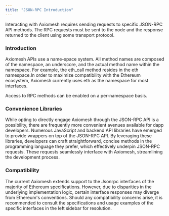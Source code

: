 ```yaml
---
title: "JSON-RPC Introduction"
---
```


Interacting with Axiomesh requires sending requests to specific JSON-RPC API methods. The RPC requests must be sent to the node and the response returned to the client using some transport protocol. 

### Introduction

Axiomesh APIs use a name-space system. All method names are composed of the namespace, an underscore, and the actual method name within the namespace. For example, the eth_call method resides in the eth namespace.In order to maximize compatibility with the Ethereum ecosystem, Axiomesh currently uses eth as the namespace for most interfaces.

Access to RPC methods can be enabled on a per-namespace basis. 

### Convenience Libraries
While opting to directly engage Axiomesh through the JSON-RPC API is a possibility, there are frequently more convenient avenues available for dapp developers. Numerous JavaScript and backend API libraries have emerged to provide wrappers on top of the JSON-RPC API. By leveraging these libraries, developers can craft straightforward, concise methods in the programming language they prefer, which effectively underpin JSON-RPC requests. These requests seamlessly interface with Axiomesh, streamlining the development process.


### Compatibility
The current Axiomesh extends support to the Jsonrpc interfaces of the majority of Ethereum specifications. However, due to disparities in the underlying implementation logic, certain interface responses may diverge from Ethereum's conventions. Should any compatibility concerns arise, it is recommended to consult the specifications and usage examples of the specific interfaces in the left sidebar for resolution.
